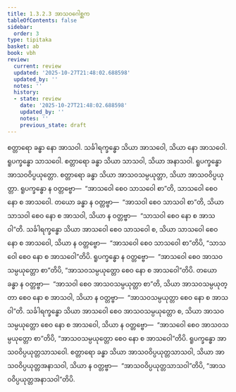 ```yaml
---
title: 1.3.2.3 အာသဝဂေါစ္ဆက
tableOfContents: false
sidebar:
  order: 3
type: tipitaka
basket: ab
book: vbh
review:
  current: review
  updated: '2025-10-27T21:48:02.688598'
  updated_by: ''
  notes: ''
  history:
  - state: review
    date: '2025-10-27T21:48:02.688598'
    updated_by: ''
    notes: ''
    previous_state: draft
---
```



<ReviewStatus review={frontmatter.review} showDetails={true} />

<HypothesisAnnotation frontmatter={frontmatter} />

<DynamicBreadcrumb />

<Paragraph number="525" book="vbh">
စတ္တာရော ခန္ဓာ နော အာသဝါ. သင်္ခါရက္ခန္ဓော သိယာ အာသဝေါ, သိယာ နော အာသဝေါ. ရူပက္ခန္ဓော သာသဝေါ. စတ္တာရော ခန္ဓာ သိယာ သာသဝါ, သိယာ အနာသဝါ. ရူပက္ခန္ဓော အာသဝဝိပ္ပယုတ္တော. စတ္တာရော ခန္ဓာ သိယာ အာသဝသမ္ပယုတ္တာ, သိယာ အာသဝဝိပ္ပယုတ္တာ. ရူပက္ခန္ဓော န ဝတ္တဗ္ဗော—  “အာသဝေါ စေဝ သာသဝေါ စာ”တိ, သာသဝေါ စေဝ နော စ အာသဝေါ. တယော ခန္ဓာ န ဝတ္တဗ္ဗာ—  “အာသဝါ စေဝ သာသဝါ စာ”တိ, သိယာ သာသဝါ စေဝ နော စ အာသဝါ, သိယာ န ဝတ္တဗ္ဗာ—  “သာသဝါ စေဝ နော စ အာသဝါ”တိ. သင်္ခါရက္ခန္ဓော သိယာ အာသဝေါ စေဝ သာသဝေါ စ, သိယာ သာသဝေါ စေဝ နော စ အာသဝေါ, သိယာ န ဝတ္တဗ္ဗော—  “အာသဝေါ စေဝ သာသဝေါ စာ”တိပိ, “သာသဝေါ စေဝ နော စ အာသဝေါ”တိပိ. ရူပက္ခန္ဓော န ဝတ္တဗ္ဗော—  “အာသဝေါ စေဝ အာသဝသမ္ပယုတ္တော စာ”တိပိ, “အာသဝသမ္ပယုတ္တော စေဝ နော စ အာသဝေါ”တိပိ. တယော ခန္ဓာ န ဝတ္တဗ္ဗာ—  “အာသဝါ စေဝ အာသဝသမ္ပယုတ္တာ စာ”တိ, သိယာ အာသဝသမ္ပယုတ္တာ စေဝ နော စ အာသဝါ, သိယာ န ဝတ္တဗ္ဗာ—  “အာသဝသမ္ပယုတ္တာ စေဝ နော စ အာသဝါ”တိ. သင်္ခါရက္ခန္ဓော သိယာ အာသဝေါ စေဝ အာသဝသမ္ပယုတ္တော စ, သိယာ အာသဝသမ္ပယုတ္တော စေဝ နော စ အာသဝေါ, သိယာ န ဝတ္တဗ္ဗော—  “အာသဝေါ စေဝ အာသဝသမ္ပယုတ္တော စာ”တိပိ, “အာသဝသမ္ပယုတ္တော စေဝ နော စ အာသဝေါ”တိပိ. ရူပက္ခန္ဓော အာသဝဝိပ္ပယုတ္တသာသဝေါ. စတ္တာရော ခန္ဓာ သိယာ အာသဝဝိပ္ပယုတ္တသာသဝါ, သိယာ အာသဝဝိပ္ပယုတ္တအနာသဝါ, သိယာ န ဝတ္တဗ္ဗာ—  “အာသဝဝိပ္ပယုတ္တသာသဝါ”တိပိ, “အာသဝဝိပ္ပယုတ္တအနာသဝါ”တိပိ.
</Paragraph>